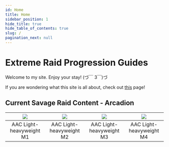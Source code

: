 ```yaml
---
id: Home
title: Home
sidebar_position: 1
hide_title: true
hide_table_of_contents: true
slug: /
pagination_next: null
---
```



# Extreme Raid Progression Guides

Welcome to my site. Enjoy your stay! (づ￣ 3￣)づ

If you are wondering what this site is all about, check out [this](/about) page!


## Current Savage Raid Content - Arcadion

|<a href="/savage/m1s"><img src={raid1} /></a>|<a href="/savage/m2s"><img src={raid2} /></a>|<a href="/savage/m3s"><img src={raid3} /></a>|<a href="/savage/m4s"><img src={raid4} /></a>|
|------------------|------------------|------------------|------------------|
|<center>AAC Light-heavyweight M1</center>|<center>AAC Light-heavyweight M2</center>|<center>AAC Light-heavyweight M3</center>|<center>AAC Light-heavyweight M4</center>|

<!--
## Criterion

|<a href="/criterion/mount_rokkon"><img src={criterion} /></a>|
|------------------------|
|<center>Mount Rokkon</center>|
-->